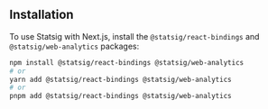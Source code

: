 ## Installation

To use Statsig with Next.js, install the `@statsig/react-bindings` and `@statsig/web-analytics` packages:

```bash
npm install @statsig/react-bindings @statsig/web-analytics
# or
yarn add @statsig/react-bindings @statsig/web-analytics 
# or
pnpm add @statsig/react-bindings @statsig/web-analytics
```